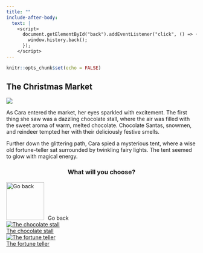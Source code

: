 ```yaml
---
title: ""
include-after-body:
  text: |
    <script>
      document.getElementById("back").addEventListener("click", () => {
        window.history.back();
      });
    </script>
---
```


```r
knitr::opts_chunk$set(echo = FALSE)
```

:::::: {.scenario .column-screen}

:::: {.column-body .scenario-text}

## The Christmas Market

::::

::: {.column-body .scenario-image}

![](images/market.png)

:::

:::: {.column-body .scenario-text}

As Cara entered the market, her eyes sparkled with excitement. The first thing she saw was a dazzling chocolate stall, where the air was filled with the sweet aroma of warm, melted chocolate. Chocolate Santas, snowmen, and reindeer tempted her with their deliciously festive smells.

Further down the glittering path, Cara spied a mysterious tent, where a wise old fortune-teller sat surrounded by twinkling fairy lights. The tent seemed to glow with magical energy. 

::::

:::: {.column-body .scenario-image}
::: {style="text-align: center;"}
### What will you choose?
:::

  ```{=html}
<div class="container">

  <div id="back">
  <img src="images/back.png" alt="Go back" style="width: 100px; height: 100px; margin-right: 10px;">Go back
  </div>
  
  <div class="options">
  <div class="option">
  <a href="chocolate-stall.html"><img src="images/chocolate-stall.png" alt="The chocolate stall"><div>The chocolate stall</div></a>
  </div>
  
  <div class="option">
  <a href="madame-mistletoe.html"><img src="images/fortune-teller.png" alt="The fortune teller"><div>The fortune teller</div></a>
  </div>
  
  </div>
  ```

::::




::::::
